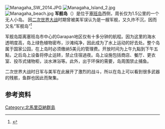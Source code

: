 {{otheruse|军舰岛}}
[[File:Managaha_SW_2014.JPG|thumb]]
[[File:Managaha_Island_2.jpg|thumb]]
[[File:Managaha_beach.jpg|thumb]]
'''军舰岛'''（{{lang|en|Mañagaha}}）是位于[[塞班岛|塞班岛]]西侧，周长仅为1.5公里的一个无人小岛。 因[[二次世界大战|二次世界大战]]时期曾被美军误认为是一艘军舰，又久炸不沉，因而又名“军舰岛”<ref>{{Cite web |url=http://www.mymarianas.cn/sbd.html |title=马里亚纳观光局中国代表处 |accessdate=2013-10-07 |archive-date=2013-07-30 |archive-url=https://web.archive.org/web/20130730094337/http://www.mymarianas.cn/sbd.html |dead-url=no }}</ref>

军舰岛距离塞班岛市中心的Garapan地区仅有十多分钟的航程。因为这里的海水透明度高，岛上绿色植物密布，沙滩纯净，因此成为了水上运动的好去处。整个岛属于国家公园，在上岛时必须缴纳5美元的管理费。开放时间为上午九點到下午五點，之后岛上设备将停止运转，禁止住宿過夜。岛上设施包括商店、餐厅、更衣室、投币式储物柜，淡水淋浴等。此外，出于环保的需要，岛周围禁止捕鱼。

二次世界大战时日军与美军在此展开了激烈的战斗，所以在岛上可以看到很多武器的残骸，鱼群也因此而聚集。

== 参考资料 ==
<references/>

{{coord|15.2414|145.7127|scale:30000_region:US-MP|display=title}}

[[Category:北馬里亞納群島|Category:北馬里亞納群島]]